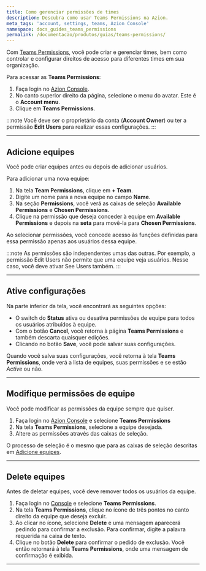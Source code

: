 ```yaml
---
title: Como gerenciar permissões de times
description: Descubra como usar Teams Permissions na Azion.
meta_tags: 'account, settings, teams, Azion Console'
namespace: docs_guides_teams_permissions
permalink: /documentacao/produtos/guias/teams-permissions/
---
```



<InterfaceNote />

Com [Teams Permissions](/pt-br/documentacao/produtos/gestao-de-contas/teams-permissions/), você pode criar e gerenciar times, bem como controlar e configurar direitos de acesso para diferentes times em sua organização.

Para acessar as **Teams Permissions**:

1. Faça login no [Azion Console](https://console.azion.com).
2. No canto superior direito da página, selecione o menu do avatar. Este é o **Account menu**.
3. Clique em **Teams Permissions**.

:::note
Você deve ser o proprietário da conta (**Account Owner**) ou ter a permissão **Edit Users** para realizar essas configurações.
:::

---

## Adicione equipes

Você pode criar equipes antes ou depois de adicionar usuários.

Para adicionar uma nova equipe:

1. Na tela **Team Permissions**, clique em **+ Team**.
2. Digite um nome para a nova equipe no campo **Name**.
3. Na seção **Permissions**, você verá as caixas de seleção **Available Permissions** e **Chosen Permissions**.
4. Clique na permissão que deseja conceder à equipe em **Available Permissions** e depois na **seta** para movê-la para **Chosen Permissions**.

Ao selecionar permissões, você concede acesso às funções definidas para essa permissão apenas aos usuários dessa equipe.

:::note
As permissões são independentes umas das outras. Por exemplo, a permissão Edit Users não permite que uma equipe veja usuários. Nesse caso, você deve ativar See Users também.
:::

---

## Ative configurações

Na parte inferior da tela, você encontrará as seguintes opções:

- O switch do **Status** ativa ou desativa permissões de equipe para todos os usuários atribuídos à equipe.
- Com o botão **Cancel**, você retorna à página **Teams Permissions** e também descarta quaisquer edições.
- Clicando no botão **Save**, você pode salvar suas configurações.

Quando você salva suas configurações, você retorna à tela **Teams Permissions**, onde verá a lista de equipes, suas permissões e se estão *Active* ou não.

---

## Modifique permissões de equipe

Você pode modificar as permissões da equipe sempre que quiser.

1. Faça login no [Azion Console](https://console.azion.com) e selecione **Teams Permissions**
2. Na tela **Teams Permissions**, selecione a equipe desejada.
3. Altere as permissões através das caixas de seleção. 

O processo de seleção é o mesmo que para as caixas de seleção descritas em [Adicione equipes](#adicione-equipes).

---

## Delete equipes

Antes de deletar equipes, você deve remover todos os usuários da equipe.

1. Faça login no [Console](https://console.azion.com) e selecione **Teams Permissions**.
2. Na tela **Teams Permissions**, clique no ícone de três pontos no canto direito da equipe que deseja excluir.
3. Ao clicar no ícone, selecione **Delete** e uma mensagem aparecerá pedindo para confirmar a exclusão. Para confirmar, digite a palavra requerida na caixa de texto.
4. Clique no botão **Delete** para confirmar o pedido de exclusão. Você então retornará à tela **Teams Permissions**, onde uma mensagem de confirmação é exibida.

---